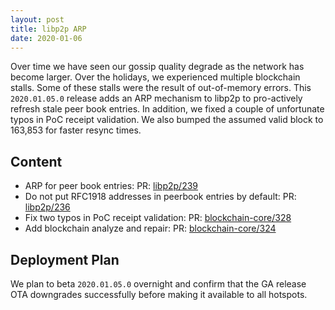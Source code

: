 ```yaml
---
layout: post
title: libp2p ARP
date: 2020-01-06
---
```


Over time we have seen our gossip quality degrade as the network has become larger. Over the
holidays, we experienced multiple blockchain stalls. Some of these stalls were the result of
out-of-memory errors. This `2020.01.05.0` release adds an ARP mechanism to libp2p to pro-actively
refresh stale peer book entries. In addition, we fixed a couple of unfortunate typos in PoC receipt
validation. We also bumped the assumed valid block to 163,853 for faster resync times.

<!--truncate-->

## Content

- ARP for peer book entries: PR: [libp2p/239](https://github.com/helium/erlang-libp2p/pull/239)
- Do not put RFC1918 addresses in peerbook entries by default: PR:
  [libp2p/236](https://github.com/helium/erlang-libp2p/pull/236)
- Fix two typos in PoC receipt validation: PR:
  [blockchain-core/328](https://github.com/helium/blockchain-core/pull/328)
- Add blockchain analyze and repair: PR:
  [blockchain-core/324](https://github.com/helium/blockchain-core/pull/324)

## Deployment Plan

We plan to beta `2020.01.05.0` overnight and confirm that the GA release OTA downgrades successfully
before making it available to all hotspots.
